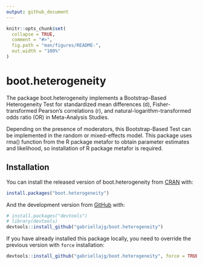 ```yaml
---
output: github_document
---
```


<!-- README.md is generated from README.Rmd. Please edit that file -->

```r
knitr::opts_chunk$set(
  collapse = TRUE,
  comment = "#>",
  fig.path = "man/figures/README-",
  out.width = "100%"
)
```
# boot.heterogeneity

<!-- badges: start -->
<!-- badges: end -->

The package boot.heterogeneity implements a Bootstrap-Based Heterogeneity Test for standardized mean differences (d), Fisher-transformed Pearson's correlations (r), and natural-logarithm-transformed odds ratio (OR) in Meta-Analysis Studies. 

Depending on the presence of moderators, this Bootstrap-Based Test can be implemented in the random or mixed-effects model. This package uses rma() function from the R package metafor to obtain parameter estimates and likelihood, so installation of R package metafor is required.

## Installation

You can install the released version of boot.heterogeneity from [CRAN](https://cran.r-project.org/web/packages/mc.heterogeneity/index.html) with:

``` r
install.packages("boot.heterogeneity")
```

And the development version from [GitHub](https://github.com/gabriellajg/boot.heterogeneity) with:

``` r
# install.packages("devtools")
# library(devtools)
devtools::install_github("gabriellajg/boot.heterogeneity")
```

If you have already installed this package locally, you need to override the previous version with `force` installation:

``` r
devtools::install_github("gabriellajg/boot.heterogeneity", force = TRUE)
```


